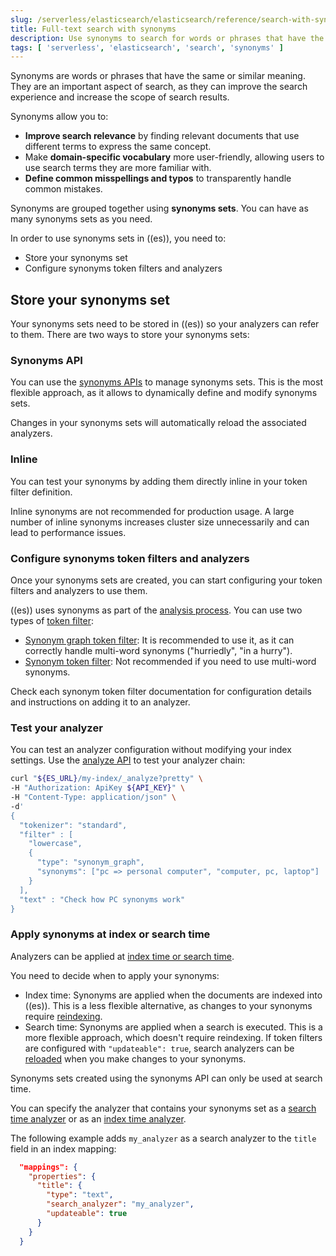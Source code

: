 ```yaml
---
slug: /serverless/elasticsearch/elasticsearch/reference/search-with-synonyms
title: Full-text search with synonyms
description: Use synonyms to search for words or phrases that have the same or similar meaning.
tags: [ 'serverless', 'elasticsearch', 'search', 'synonyms' ]
---
```


<DocBadge template="technical preview" />

Synonyms are words or phrases that have the same or similar meaning.
They are an important aspect of search, as they can improve the search experience and increase the scope of search results.

Synonyms allow you to:

* **Improve search relevance** by finding relevant documents that use different terms to express the same concept.
* Make **domain-specific vocabulary** more user-friendly, allowing users to use search terms they are more familiar with.
* **Define common misspellings and typos** to transparently handle common mistakes.

Synonyms are grouped together using **synonyms sets**.
You can have as many synonyms sets as you need.

In order to use synonyms sets in ((es)), you need to:

* Store your synonyms set
* Configure synonyms token filters and analyzers

## Store your synonyms set

Your synonyms sets need to be stored in ((es)) so your analyzers can refer to them.
There are two ways to store your synonyms sets:

### Synonyms API

You can use the [synonyms APIs](((ref))/synonyms-apis.html) to manage synonyms sets.
This is the most flexible approach, as it allows to dynamically define and modify synonyms sets.

Changes in your synonyms sets will automatically reload the associated analyzers.

### Inline

You can test your synonyms by adding them directly inline in your token filter definition.

<DocCallOut title="Warning" color="warning">

Inline synonyms are not recommended for production usage.
A large number of inline synonyms increases cluster size unnecessarily and can lead to performance issues.

</DocCallOut>

<div id="synonyms-synonym-token-filters"></div>

### Configure synonyms token filters and analyzers

Once your synonyms sets are created, you can start configuring your token filters and analyzers to use them.

((es)) uses synonyms as part of the [analysis process](((ref))/analysis-overview.html).
You can use two types of [token filter](((ref))/analysis-tokenfilters.html):

* [Synonym graph token filter](((ref))/analysis-synonym-graph-tokenfilter.html): It is recommended to use it, as it can correctly handle multi-word synonyms ("hurriedly", "in a hurry").
* [Synonym token filter](((ref))/analysis-synonym-tokenfilter.html): Not recommended if you need to use multi-word synonyms.

Check each synonym token filter documentation for configuration details and instructions on adding it to an analyzer.

### Test your analyzer

You can test an analyzer configuration without modifying your index settings.
Use the [analyze API](((ref))/indices-analyze.html) to test your analyzer chain:

```bash
curl "${ES_URL}/my-index/_analyze?pretty" \
-H "Authorization: ApiKey ${API_KEY}" \
-H "Content-Type: application/json" \
-d'
{
  "tokenizer": "standard",
  "filter" : [
    "lowercase",
    {
      "type": "synonym_graph",
      "synonyms": ["pc => personal computer", "computer, pc, laptop"]
    }
  ],
  "text" : "Check how PC synonyms work"
}
```

### Apply synonyms at index or search time

Analyzers can be applied at [index time or search time](((ref))/analysis-index-search-time.html).

You need to decide when to apply your synonyms:

* Index time: Synonyms are applied when the documents are indexed into ((es)). This is a less flexible alternative, as changes to your synonyms require [reindexing](((ref))/docs-reindex.html).
* Search time: Synonyms are applied when a search is executed. This is a more flexible approach, which doesn't require reindexing. If token filters are configured with `"updateable": true`, search analyzers can be [reloaded](((ref))/indices-reload-analyzers.html) when you make changes to your synonyms.

Synonyms sets created using the synonyms API can only be used at search time.

You can specify the analyzer that contains your synonyms set as a [search time analyzer](((ref))/specify-analyzer.html#specify-search-analyzer) or as an [index time analyzer](((ref))/specify-analyzer.html#specify-index-time-analyzer).

The following example adds `my_analyzer` as a search analyzer to the `title` field in an index mapping:

```JSON
  "mappings": {
    "properties": {
      "title": {
        "type": "text",
        "search_analyzer": "my_analyzer",
        "updateable": true
      }
    }
  }
```


